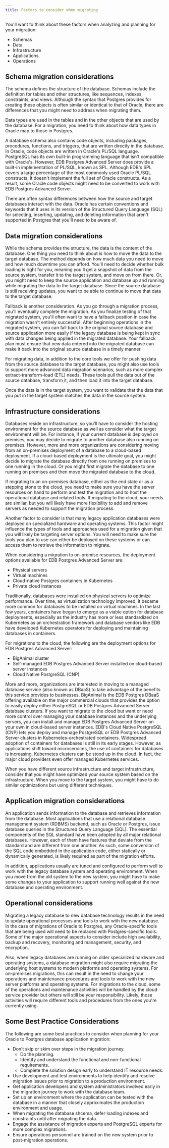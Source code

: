```yaml
---
title: Factors to consider when migrating
---
```


You'll want to think about these factors when analyzing and planning for your migration:

-  Schemas
-  Data
-  Infrastructure
-  Applications
-  Operations

## Schema migration considerations

The schema defines the structure of the database. Schemas include the definition for tables and other structures, like sequences, indexes, constraints, and views. Although the syntax that Postgres provides for creating these objects is often similar or identical to that of Oracle, there are differences that you might need to address when migrating them.

Data types are used in the tables and in the other objects that are used by the database. For a migration, you need to think about how data types in Oracle map to those in Postgres.

A database schema also contains code objects, including packages, procedures, functions, and triggers, that are written directly in the database. In Oracle, code objects are written in Oracle's PL/SQL language.  PostgreSQL has its own built-in programming language that isn't compatible with Oracle's. However, EDB Postgres Advanced Server does provide a built-in implementation of PL/SQL, known as SPL. Although EDB's SPL covers a large percentage of the most commonly used Oracle PL/SQL constructs, it doesn't implement the full set of Oracle constructs. As a result, some Oracle code objects might need to be converted to work with EDB Postgres Advanced Server.

There are often syntax differences between how the source and target databases interact with the data. Oracle has certain conventions and keywords that it uses in its version of the Structured Query Language (SQL) for selecting, inserting, updating, and deleting information that aren't supported in Postgres that you'll need to be aware of.

## Data migration considerations

While the schema provides the structure, the data is the content of the database. One thing you need to think about is how to move the data to the target database. The method depends on how much data you need to move and how much downtime you can afford. You'll need to decide whether bulk loading is right for you, meaning you'll get a snapshot of data from the source system, transfer it to the target system, and move on from there. Or, you might need to keep the source application and database up and running while migrating the data to the target database. Since the source database is still receiving updates, you want to be able to continue to move that data to the target database.

Fallback is another consideration. As you go through a migration process, you'll eventually complete the migration. As you finalize testing of that migrated system, you'll often want to have a fallback position in case the migration wasn't entirely successful. After beginning operations in the migrated system, you can fall back to the original source database and source application more easily if the legacy database is being kept in sync with data changes being applied in the migrated database. Your fallback plan must ensure that new data entered into the migrated database can make it back into the original source database in a timely manner.

For migrating data, in addition to the core tools we offer for pushing data from the source database to the target database, you might also use tools to support more advanced data migration scenarios, such as more complex extract-transform-load (ETL) needs. These tools pull the data out of the source database, transform it, and then load it into the target database. 

Once the data is in the target system, you want to validate that the data that you put in the target system matches the data in the source system.

## Infrastructure considerations

Databases reside on infrastructure, so you'll have to consider the hosting environment for the source database as well as consider what the target environment will be. For instance, if your current database is deployed on premises, you may decide to migrate to another database also running on premises. However, more and more organizations are considering moving from an on-premises deployment of a database to a cloud-based deployment. If a cloud-based deployment is the ultimate goal, you might decide to migrate the database directly from one running on premises to one running in the cloud. Or you might first migrate the database to one running on premises and then move the migrated database to the cloud.  

If migrating to an on-premises database, either as the end state or as a stepping stone to the cloud, you need to make sure you have the server resources on hand to perform and test the migration and to host the operational database and related tools. If migrating to the cloud, your needs are similar, but you will likely have more flexibility to add and remove servers as needed to support the migration process.

Another factor to consider is that many legacy application databases were deployed on specialized hardware and operating systems. This factor might influence the types of tools and approaches used for a migration given that you will likely be targeting server options. You will need to make sure the tools you plan to use can either be deployed on these systems or can access them to retrieve the information to migrate.

When considering a migration to on-premise resources, the deployment options available for EDB Postgres Advanced Server are:
-  Physical servers
-  Virtual machines
-  Cloud-native Postgres containers in Kubernetes
-  Private cloud instances

Traditionally, databases were installed on physical servers to optimize performance. Over time, as virtualization technology improved, it became more common for databases to be installed on virtual machines.  In the last few years, containers have begun to emerge as a viable option for database deployments, especially as the industry has more or less standardized on Kubernetes as an orchestration framework and database vendors like EDB have developed Kubernetes operators for deploying and maintaining databases in containers.

For migrations to the cloud, the following are the deployment options for EDB Postgres Advanced Server:

-  BigAnimal cluster
-  Self-managed EDB Postgres Advanced Server installed on cloud-based server instances
-  Cloud Native PostgreSQL (CNP)

More and more, organizations are interested in moving to a managed database service (also known as DBaaS) to take advantage of the benefits this service provides to businesses. BigAnimal is the EDB Postgres DBaaS offering available on the major commercial clouds that provides the option to easily deploy either PostgreSQL or EDB Postgres Advanced Server database clusters. If you want to migrate to the cloud but want or need more control over managing your database instances and the underlying servers, you can install and manage EDB Postgres Advanced Server on your own in cloud-based server instances. EDB's Cloud Native PostgreSQL (CNP) lets you deploy and manage PostgreSQL or EDB Postgres Advanced Server clusters in Kubernetes-orchestrated containers. Widespread adoption of containers for databases is still in its early stages. However, as applications shift toward microservices, the use of containers for databases is increasing. Kubernetes clusters can be stood up in the cloud.  In fact, the major cloud providers even offer managed Kubernetes services. 

When you have different source infrastructure and target infrastructure, consider that you might have optimized your source system based on the infrastructure. When you move to the target system, you might have to do similar optimizations but using different techniques.

## Application migration considerations

An application sends information to the database and retrieves information from the database. Most applications that use a relational database management system (RDBMS) backend, such as Oracle or Postgres, issue database queries in the Structured Query Language (SQL). The essential components of the SQL standard have been adopted by all major relational databases. However, each of them have features that deviate from the standard and are different from one another. As such, some conversion of the SQL code embedded in the application code, either statically or dynamically generated, is likely required as part of the migration efforts.

In addition, applications usually are tuned and configured to perform well to work with the legacy database system and operating environment. When you move from the old system to the new system, you might have to make some changes to your application to support running well against the new database and operating environment.

## Operational considerations

Migrating a legacy database to new database technology results in the need to update operational processes and tools to work with the new database. In the case of migrations of Oracle to Postgres, any Oracle-specific tools that are being used will need to be replaced with Postgres-specific tools. Some of the major operational aspects to consider include high availability, backup and recovery, monitoring and management, security, and encryption.

Also, when legacy databases are running on older specialized hardware and operating systems, a database migration might also require migrating the underlying host systems to modern platforms and operating systems.  For on-premises migrations, this can result in the need to change your operations and maintenance procedures and tools to work with the new server platforms and operating systems. For migrations to the cloud, some of the operations and maintenance activities will be handled by the cloud service provider but others will still be your responsibility. Likely, those activities will require different tools and procedures from the ones you're currently using.

## Some Best Practice Considerations

The following are some best practices to consider when planning for your Oracle to Postgres database application migration:
- Don’t skip or skim over steps in the migration journey.
  - Do the planning. 
  - Identify and understand the functional and non-functional requirements.
  - Complete the solution design early to understand IT resource needs.
- Use development and test environments to help identify and resolve migration issues prior to migration to a production environment.
- Get application developers and system administrators involved early in the migration journey to work with the database team.
- Set up an environment where the application can be tested with the database in a manner that closely approximates the production environment and usage.
- When migrating the database shcema, defer loading indexes and constraints until after migrating the data.
- Engage the assistance of migration experts and PostgreSQL experts for more complex migrations.
- Ensure operations personnel are trained on the new system prior to post-migration operations.
